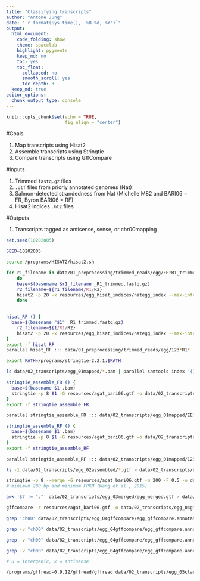 ```yaml
---
title: "Classifying transcripts"
author: "Antone Jung"
date: "`r format(Sys.time(), '%B %d, %Y')`"
output:
  html_document: 
    code_folding: show
    theme: spacelab
    highlight: pygments
    keep_md: no
    toc: yes
    toc_float:
      collapsed: no
      smooth_scroll: yes
      toc_depth: 3
  keep_md: true  
editor_options: 
  chunk_output_type: console
---
```



```r
knitr::opts_chunk$set(echo = TRUE,
                      fig.align = "center")
```

#Goals

1. Map transcripts using Hisat2
2. Assemble transcripts using Stringtie
3. Compare transcripts using GffCompare

#Inputs

1. Trimmed `fastq.gz` files
2. `.gtf` files from priorly annotated genomes (Nat)
3. Salmon-detected strandedness from Nat (Michelle M82 and BARI06 = FR,
Byron BARI06 = RF)
4. Hisat2 indices `.ht2` files

#Outputs

1. Transcripts tagged as antisense, sense, or chr00mapping

```r
set.seed(10202005)
```

```bash
SEED=10202005
```

```bash
source /programs/HISAT2/hisat2.sh

for r1_filename in data/01_preprocessing/trimmed_reads/egg/EE*R1_trimmed.fastq.gz
	do
	base=$(basename $r1_filename _R1_trimmed.fastq.gz)
	r2_filename=${r1_filename/R1/R2}
	hisat2 -p 20 -x resources/egg_hisat_indices/nategg_index --max-intronlen 1500 --dta-cufflinks --rna-strandness FR -1 $r1_filename -2 $r2_filename | samtools sort -o data/02_transcripts/egg_01mapped/${base}.bam
	done
	

hisat_RF () {
  base=$(basename "$1" _R1_trimmed.fastq.gz)
	r2_filename=${1/R1/R2}
	hisat2 -p 20 -x resources/egg_hisat_indices/nategg_index --max-intronlen 1500 --dta-cufflinks --rna-strandness RF -1 $1 -2 $r2_filename | samtools sort -o data/02_transcripts/egg_01mapped/${base}.bam
}
export -f hisat_RF
parallel hisat_RF ::: data/01_preprocessing/trimmed_reads/egg/123*R1*
```

```bash
export PATH=/programs/stringtie-2.2.1:$PATH

ls data/02_transcripts/egg_01mapped/*.bam | parallel samtools index '{}'

stringtie_assemble_FR () {
  base=$(basename $1 .bam)
  stringtie -p 8 $1 -G resources/agat_bari06.gtf -o data/02_transcripts/egg_02assembled/${base}_stringtie.gtf -f 0.05 -j 5 -c 5 -s 15 --fr
}
export -f stringtie_assemble_FR

parallel stringtie_assemble_FR ::: data/02_transcripts/egg_01mapped/EE*.bam

stringtie_assemble_RF () {
  base=$(basename $1 .bam)
  stringtie -p 8 $1 -G resources/agat_bari06.gtf -o data/02_transcripts/egg_02assembled/${base}_stringtie.gtf -f 0.05 -j 5 -c 5 -s 15 --rf
}
export -f stringtie_assemble_RF

parallel stringtie_assemble_RF ::: data/02_transcripts/egg_01mapped/123*.bam
```

```bash
ls -1 data/02_transcripts/egg_02assembled/*.gtf > data/02_transcripts/egg_03merged/egg_mergelist.txt

stringtie -p 8 --merge -G resources/agat_bari06.gtf -m 200 -F 0.5 -o data/02_transcripts/egg_03merged/egg_merged.gtf data/02_transcripts/egg_03merged/egg_mergelist.txt
# minimum 200 bp and minimum FPKM (Wang et al., 2015)

awk '$7 != "."' data/02_transcripts/egg_03merged/egg_merged.gtf > data/02_transcripts/egg_03merged/egg_no_unstranded_merged.gtf
```

```bash
gffcompare -r resources/agat_bari06.gtf -o data/02_transcripts/egg_04gff_compare/egg_gffcompare data/02_transcripts/egg_no_unstranded_merged.gtf

grep 'ch00' data/02_transcripts/egg_04gffcompare/egg_gffcompare.annotated.gtf > data/02_transcripts/egg_05classified/egg_ch00.gtf

grep -v "ch00" data/02_transcripts/egg_04gffcompare/egg_gffcompare.annotated.gtf | grep 'class_code "u"' > data/02_transcripts/egg_05classified/egg_intergenic.gtf

grep -v "ch00" data/02_transcripts/egg_04gffcompare/egg_gffcompare.annotated.gtf | grep 'class_code "x"' > data/02_transcripts/egg_05classified/egg_antisense.gtf

grep -v "ch00" data/02_transcripts/egg_04gffcompare/egg_gffcompare.annotated.gtf | grep -E 'class_code "u"|class_code "x"' > data/02_transcripts/egg_05classified/egg_antint.gtf

# u = intergenic, x = antisense
```

```bash
/programs/gffread-0.9.12/gffread/gffread data/02_transcripts/egg_05classified/egg_antint.gtf -g resources/galaxy_bari06.fa -w data/02_transcripts/egg_05classified/egg_antint.fasta
```